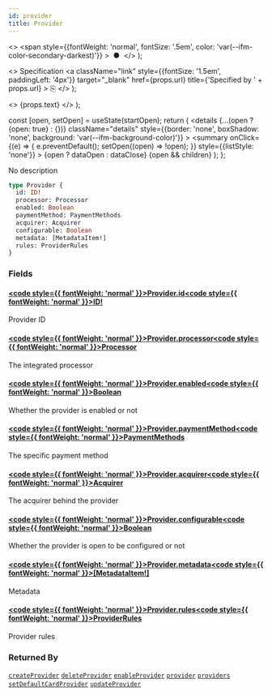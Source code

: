 ```yaml
---
id: provider
title: Provider
---
```


  <>
    <span
      style={{fontWeight: 'normal', fontSize: '.5em', color: 'var(--ifm-color-secondary-darkest)'}}
    >
      &nbsp;●&nbsp;
    </span>
  </>
);

  <>
    Specification
    <a
      className="link"
      style={{fontSize: '1.5em', paddingLeft: '4px'}}
      target="_blank"
      href={props.url}
      title={'Specified by ' + props.url}
    >
      ⎘
    </a>
  </>
);

  <>
    <span className={props.class}>{props.text}</span>
  </>
);


  const [open, setOpen] = useState(startOpen);
  return (
    <details
      {...(open ? {open: true} : {})}
      className="details"
      style={{border: 'none', boxShadow: 'none', background: 'var(--ifm-background-color)'}}
    >
      <summary
        onClick={(e) => {
          e.preventDefault();
          setOpen((open) => !open);
        }}
        style={{listStyle: 'none'}}
      >
        {open ? dataOpen : dataClose}
      </summary>
      {open && children}
    </details>
  );
};

No description

```graphql
type Provider {
  id: ID!
  processor: Processor
  enabled: Boolean
  paymentMethod: PaymentMethods
  acquirer: Acquirer
  configurable: Boolean
  metadata: [MetadataItem!]
  rules: ProviderRules
}
```

### Fields

#### [<code style={{ fontWeight: 'normal' }}>Provider.<b>id</b></code>](#)<Bullet />[<code style={{ fontWeight: 'normal' }}><b>ID!</b></code>](/docs/apis/graphql/types/scalars/id.mdx) <Badge class="badge badge--secondary badge--non_null" text="non-null"/> <Badge class="badge badge--secondary " text="scalar"/>

Provider ID

#### [<code style={{ fontWeight: 'normal' }}>Provider.<b>processor</b></code>](#)<Bullet />[<code style={{ fontWeight: 'normal' }}><b>Processor</b></code>](/docs/apis/graphql/types/enums/processor.mdx) <Badge class="badge badge--secondary " text="enum"/>

The integrated processor

#### [<code style={{ fontWeight: 'normal' }}>Provider.<b>enabled</b></code>](#)<Bullet />[<code style={{ fontWeight: 'normal' }}><b>Boolean</b></code>](/docs/apis/graphql/types/scalars/boolean.mdx) <Badge class="badge badge--secondary " text="scalar"/>

Whether the provider is enabled or not

#### [<code style={{ fontWeight: 'normal' }}>Provider.<b>paymentMethod</b></code>](#)<Bullet />[<code style={{ fontWeight: 'normal' }}><b>PaymentMethods</b></code>](/docs/apis/graphql/types/enums/payment-methods.mdx) <Badge class="badge badge--secondary " text="enum"/>

The specific payment method

#### [<code style={{ fontWeight: 'normal' }}>Provider.<b>acquirer</b></code>](#)<Bullet />[<code style={{ fontWeight: 'normal' }}><b>Acquirer</b></code>](/docs/apis/graphql/types/enums/acquirer.mdx) <Badge class="badge badge--secondary " text="enum"/>

The acquirer behind the provider

#### [<code style={{ fontWeight: 'normal' }}>Provider.<b>configurable</b></code>](#)<Bullet />[<code style={{ fontWeight: 'normal' }}><b>Boolean</b></code>](/docs/apis/graphql/types/scalars/boolean.mdx) <Badge class="badge badge--secondary " text="scalar"/>

Whether the provider is open to be configured or not

#### [<code style={{ fontWeight: 'normal' }}>Provider.<b>metadata</b></code>](#)<Bullet />[<code style={{ fontWeight: 'normal' }}><b>[MetadataItem!]</b></code>](/docs/apis/graphql/types/objects/metadata-item.mdx) <Badge class="badge badge--secondary " text="list"/> <Badge class="badge badge--secondary " text="object"/>

Metadata

#### [<code style={{ fontWeight: 'normal' }}>Provider.<b>rules</b></code>](#)<Bullet />[<code style={{ fontWeight: 'normal' }}><b>ProviderRules</b></code>](/docs/apis/graphql/types/objects/provider-rules.mdx) <Badge class="badge badge--secondary " text="object"/>

Provider rules

### Returned By

[`createProvider`](/docs/apis/graphql/operations/mutations/create-provider.mdx) <Badge class="badge badge--secondary badge--relation" text="mutation"/><Bullet />[`deleteProvider`](/docs/apis/graphql/operations/mutations/delete-provider.mdx) <Badge class="badge badge--secondary badge--relation" text="mutation"/><Bullet />[`enableProvider`](/docs/apis/graphql/operations/mutations/enable-provider.mdx) <Badge class="badge badge--secondary badge--relation" text="mutation"/><Bullet />[`provider`](/docs/apis/graphql/operations/queries/provider.mdx) <Badge class="badge badge--secondary badge--relation" text="query"/><Bullet />[`providers`](/docs/apis/graphql/operations/queries/providers.mdx) <Badge class="badge badge--secondary badge--relation" text="query"/><Bullet />[`setDefaultCardProvider`](/docs/apis/graphql/operations/mutations/set-default-card-provider.mdx) <Badge class="badge badge--secondary badge--relation" text="mutation"/><Bullet />[`updateProvider`](/docs/apis/graphql/operations/mutations/update-provider.mdx) <Badge class="badge badge--secondary badge--relation" text="mutation"/>
